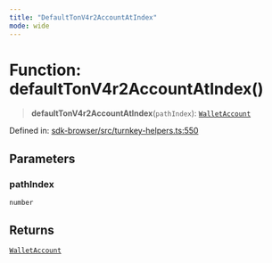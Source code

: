 ```yaml
---
title: "DefaultTonV4r2AccountAtIndex"
mode: wide
---
```

  
# Function: defaultTonV4r2AccountAtIndex()

> **defaultTonV4r2AccountAtIndex**(`pathIndex`): [`WalletAccount`](../WalletAccount/readme)

Defined in: [sdk-browser/src/turnkey-helpers.ts:550](https://github.com/tkhq/sdk/blob/d88b5e1f9a6cca8e54e61f8a127aa90fcebeaa2e/packages/sdk-browser/src/turnkey-helpers.ts#L550)

## Parameters

### pathIndex

`number`

## Returns

[`WalletAccount`](../WalletAccount/readme)
